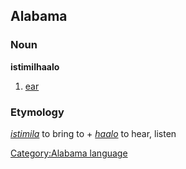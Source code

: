 ==Alabama==
===Noun===
'''istimilhaalo'''
#[[ear]]

===Etymology===
''[[istimila]]'' to bring to + ''[[haalo]]'' to hear, listen
[[Category:Alabama language]]